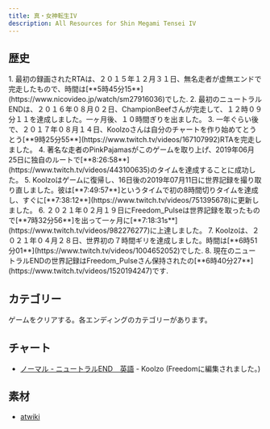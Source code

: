 ```yaml
---
title: 真・女神転生IV
description: All Resources for Shin Megami Tensei IV
---
```



<DocsHero 
    content="真・女神転生IVは真・女神転生シリーズの４作目で、３DSに発売された最初の真・女神転生シリーズのゲーム。"
    srcUrl={cover}
    alt="Shin Megami Tensei IV  Cover"
/>

<LinkCard title="ランキング" href="https://www.speedrun.com/ja-JP/smt_iv" description="投稿されたRTA動画を観るようにSpeedrun.comへ"/>

## 歴史
<Steps>
1. 最初の録画されたRTAは、２０１５年１２月３１日、無名走者が虚無エンドで完走したもので、時間は[**5時45分15**](https://www.nicovideo.jp/watch/sm27916036)でした.
2. 最初のニュートラルENDは、２０１６年０８月０２日、ChampionBeefさんが完走して、１２時０９分１１を達成しました。一ヶ月後、１０時間ぎりを出ました。
3. 一年ぐらい後で、２０１７年０８月１４日、Koolzoさんは自分のチャートを作り始めてとうとう[**9時25分55**](https://www.twitch.tv/videos/167107992)RTAを完走しました。
4. 著名な走者のPinkPajamasがこのゲームを取り上げ、2019年06月25日に独自のルートで[**8:26:58**](https://www.twitch.tv/videos/443100635)のタイムを達成することに成功した。
5. Koolzoはゲームに復帰し、16日後の2019年07月11日に世界記録を撮り取り直しました。彼は[**7:49:57**]というタイムで初の8時間切りタイムを達成し、すぐに[**7:38:12**](https://www.twitch.tv/videos/751395678)に更新しました。
6. ２０２１年０２月１９日にFreedom_Pulseは世界記録を取ったもので[**7時32分56**]を出って一ヶ月に[**7:18:31s**](https://www.twitch.tv/videos/982276277)に上達しました。
7. Koolzoは、２０２１年０４月２８日、世界初の７時間ギリを達成しました。時間は[**6時51分01**](https://www.twitch.tv/videos/1004652052)でした.
8. 現在のニュートラルENDの世界記録はFreedom_Pulseさん保持されたの[**6時40分27**](https://www.twitch.tv/videos/1520194247)です.
</Steps>

## カテゴリー
<CardGrid>
        <Card title="Normal">ゲームをクリアする。各エンディングのカテゴリーがあります。</Card>
        <Card title="NG+"></Card>
</CardGrid>

## チャート
- [ノーマル - ニュートラルEND　英語](https://docs.google.com/document/d/12l-hhhpHi1r1brWxtT47u6Gmek29tvzupebgnjLco18/edit?usp=sharing) - Koolzo (Freedomに編集されました。)

## 素材
- [atwiki](https://w.atwiki.jp/megaten4/)